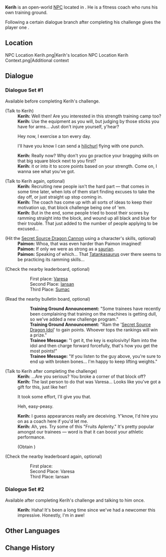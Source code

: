 {{Meta
<!-- Remove this template after adding the missing info -->
|missing_NPC_profile  = yes
}}
{{Character Infobox
|type             = Open-World NPC
|image            = NPC Kerih.png
|realname         = <!-- Optional, if different from in-game name -->
|deceased         = <!-- Past (for deceased prior to events of the game) or free response -->
|region           = Natlan
|location         = Natlan
|affiliation      = Collective of Plenty
|title            = 

|ancestry         = <!-- Clan/family -->
|father           = 
|mother           = 
|spouse           = 
|sibling          = 
|child            = 
|relative         = 

|voiceEN          = 
|voiceCN          = 
|voiceJP          = 
|voiceKR          = 
|dialoguereward   = {{Card|Fruits Aplenty|1}}
}}
'''Kerih''' is an open-world [[NPC]] located in {{Location|Atocpan}}. He is a fitness coach who runs his own training ground.

Following a certain dialogue branch after completing his challenge gives the player one {{Item|Fruits Aplenty}}.

==Location==
<gallery>
NPC Location Kerih.png|Kerih's location
NPC Location Kerih Context.png|Additional context
</gallery>
<!--
==Profile==
Detailed story/lore information goes here.
''(To be added.)''

===Appearance===
Keep appearance section short and concise. Limit to 2 paragraphs with 3-4 sentences each.
''(To be added.)''

==Quests and Events==
{{Quests and Events}}

==Idle Quotes==
{{Dialogue Start}}
:{{DIcon|Idle}} {{Tx}}
::{{A|VO Kerih 01.ogg}} "{{Tx}}"
{{Dialogue End}}
-->
==Dialogue==
===Dialogue Set #1===
Available before completing Kerih's challenge.
{{Dialogue Start}}
;(Talk to Kerih)
:'''Kerih:''' Well then! Are you interested in this strength training camp too?
:'''Kerih:''' Use the equipment as you will, but judging by those sticks you have for arms... Just don't injure yourself, y'hear?
:{{DIcon}} Hey now, I exercise a ton every day.
:{{DIcon}} I'll have you know I can send a [[hilichurl]] flying with one punch.
:'''Kerih:''' Really now? Why don't you go practice your bragging skills on that big square block next to you first?
:'''Kerih:''' {{color|buzzword|Attack}} it or {{color|buzzword|slam}} into it to score points based on your strength. Come on, I wanna see what you've got.

;(Talk to Kerih again, optional)
:'''Kerih:''' Recruiting new people isn't the hard part &mdash; that comes in some time later, when lots of them start finding excuses to take the day off, or just straight up stop coming in.
:'''Kerih:''' The coach has come up with all sorts of ideas to keep their motivation up, that block challenge being one of 'em.
:'''Kerih:''' But in the end, some people tried to boost their scores by ramming straight into the block, and wound up all black and blue for their trouble. That just added to the number of people applying to be excused...

;(Hit the [[Secret Source Dragon Cannon]] using a character's skills, optional)
:'''Paimon:''' Whoa, that was even harder than Paimon imagined!
:'''Paimon:''' If only we were as strong as a [[saurian]].
:'''Paimon:''' Speaking of which... That [[Tatankasaurus]] over there seems to be practicing its ramming skills...

;(Check the nearby leaderboard, optional)
::First place: [[Varesa]]
::Second Place: [[Iansan]]
::Third Place: [[Sumac]]

;(Read the nearby bulletin board, optional)
::'''Training Ground Announcement:''' "Some trainees have recently been complaining that training on the machines is getting dull, so we've added a new challenge program."
::'''Training Ground Announcement:''' "Ram the '[[Secret Source Dragon Idol]]' to gain points. Whoever tops the rankings will win a prize."
::'''Trainee Message:''' "I get it, the key is explosivity! Ram into the idol and then charge forward forcefully, that's how you get the most points!"
::'''Trainee Message:''' "If you listen to the guy above, you're sure to end up with broken bones... I'm happy to keep lifting weights."

;(Talk to Kerih after completing the challenge)
:'''Kerih:''' ...Are you serious? You broke a corner of that block off?
:'''Kerih:''' The last person to do that was Varesa... Looks like you've got a gift for this, just like her!
:{{DIcon}} It took some effort, I'll give you that.
:{{DIcon}} Heh, easy-peasy.
:'''Kerih:''' I guess appearances really are deceiving. Y'know, I'd hire you on as a coach here if you'd let me.
:'''Kerih:''' Ah, yes. Try some of this "Fruits Aplenty." It's pretty popular amongst our trainees &mdash; word is that it can boost your athletic performance.
:;(Obtain {{Item|Fruits Aplenty|x=1}})

;(Check the nearby leaderboard again, optional)
::First place: {{Traveler}}
::Second Place: Varesa
::Third Place: Iansan
{{Dialogue End}}

===Dialogue Set #2===
Available after completing Kerih's challenge and talking to him once.
{{Dialogue Start}}
:'''Kerih:''' Haha! It's been a long time since we've had a newcomer this impressive. Honestly, I'm in awe!
{{Dialogue End}}
<!--
==Event Dialogue==
===Event Name===
{{Dialogue Start}}
:'''Kerih:'''
{{Dialogue End}}
-->
==Other Languages==
{{Other Languages|default_hidden=1
|en      = Kerih
|zhs     = 科里
|zhs_rm  = 
|zht     = 科里
|zht_rm  = 
|ja      = コリー
|ja_rm   = 
|ko      = 케리흐
|es      = Kerih
|fr      = Kerih
|ru      = Кэрих
|th      = Kerih
|vi      = Kerih
|de      = Kerih
|id      = Kerih
|pt      = Kerih
|tr      = Kerih
|it      = Kerih
}}

==Change History==
{{Change History|5.5}}
<!--
==References==
{{Reflist}}
-->
